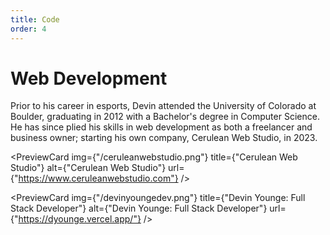 ```yaml
---
title: Code
order: 4
---
```


# Web Development

Prior to his career in esports, Devin attended the University of Colorado at Boulder, graduating in 2012 with a Bachelor's degree in Computer Science. He has since plied his skills in web development as both a freelancer and business owner; starting his own company, Cerulean Web Studio, in 2023.

<PreviewCard
	img={"/ceruleanwebstudio.png"}
	title={"Cerulean Web Studio"}
	alt={"Cerulean Web Studio"}
	url={"https://www.ceruleanwebstudio.com"}
/>

<PreviewCard
	img={"/devinyoungedev.png"}
	title={"Devin Younge: Full Stack Developer"}
	alt={"Devin Younge: Full Stack Developer"}
	url={"https://dyounge.vercel.app/"}
/>
